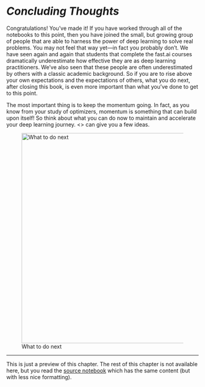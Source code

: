 # *Concluding Thoughts*  {#sec-conclusion}

Congratulations! You've made it! If you have worked through all of the notebooks to this point, then you have joined the small, but growing group of people that are able to harness the power of deep learning to solve real problems. You may not feel that way yet—in fact you probably don't. We have seen again and again that students that complete the fast.ai courses dramatically underestimate how effective they are as deep learning practitioners. We've also seen that these people are often underestimated by others with a classic academic background. So if you are to rise above your own expectations and the expectations of others, what you do next, after closing this book, is even more important than what you've done to get to this point.

The most important thing is to keep the momentum going. In fact, as you know from your study of optimizers, momentum is something that can build upon itself! So think about what you can do now to maintain and accelerate your deep learning journey. <<do_next>> can give you a few ideas.

![What to do next](images/att_00053.png){width="550" id="do_next" fig-alt="What to do next"}

---

This is just a preview of this chapter. The rest of this chapter is not available here, but you read the [source notebook](https://github.com/fastai/fastbook/) which has the same content (but with less nice formatting).

